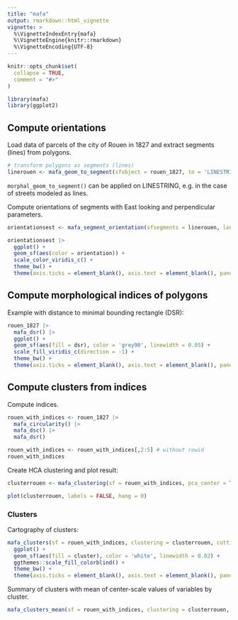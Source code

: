 ```yaml
---
title: "mafa"
output: rmarkdown::html_vignette
vignette: >
  %\VignetteIndexEntry{mafa}
  %\VignetteEngine{knitr::rmarkdown}
  %\VignetteEncoding{UTF-8}
---
```


```r
knitr::opts_chunk$set(
  collapse = TRUE,
  comment = "#>"
)
```

```r
library(mafa)
library(ggplot2)
```

## Compute orientations
Load data of parcels of the city of Rouen in 1827 and extract segments (lines) from polygons.
```r
# transform polygons as segments (lines)
linerouen <- mafa_geom_to_segment(sfobject = rouen_1827, to = 'LINESTRING')
```
`morphal_geom_to_segment()` can be applied on LINESTRING, e.g. in the case of streets modeled as lines.

Compute orientations of segments with East looking and perpendicular parameters.
```r
orientationsest <- mafa_segment_orientation(sfsegments = linerouen, looking = 'E', perpendicular = TRUE)

orientationsest |>
  ggplot() +
  geom_sf(aes(color = orientation)) +
  scale_color_viridis_c() +
  theme_bw() +
  theme(axis.ticks = element_blank(), axis.text = element_blank(), panel.grid = element_blank())
```

## Compute morphological indices of polygons
Example with distance to minimal bounding rectangle (DSR):
```r
rouen_1827 |>
  mafa_dsr() |>
  ggplot() +
  geom_sf(aes(fill = dsr), color = 'grey90', linewidth = 0.05) +
  scale_fill_viridis_c(direction = -1) +
  theme_bw() +
  theme(axis.ticks = element_blank(), axis.text = element_blank(), panel.grid = element_blank())
```

## Compute clusters from indices
Compute indices.
```r
rouen_with_indices <- rouen_1827 |>
  mafa_circularity() |>
  mafa_dsc() |>
  mafa_dsr()

rouen_with_indices <- rouen_with_indices[,2:5] # without rowid
rouen_with_indices
```

Create HCA clustering and plot result:
```r
clusterrouen <- mafa_clustering(sf = rouen_with_indices, pca_center = TRUE, pca_scale = TRUE, hca_method = 'ward.D2')

plot(clusterrouen, labels = FALSE, hang = 0)
```

### Clusters
Cartography of clusters:
```r
mafa_clusters(sf = rouen_with_indices, clustering = clusterrouen, cutting = 6) |>
  ggplot() +
  geom_sf(aes(fill = cluster), color = 'white', linewidth = 0.02) +
  ggthemes::scale_fill_colorblind() +
  theme_bw() +
  theme(axis.ticks = element_blank(), axis.text = element_blank(), panel.grid = element_blank())
```

Summary of clusters with mean of center-scale values of variables by cluster.
```r
mafa_clusters_mean(sf = rouen_with_indices, clustering = clusterrouen, cutting = 6)
```
